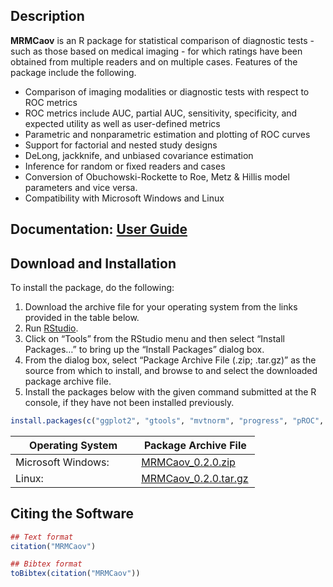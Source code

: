## Description

**MRMCaov** is an R package for statistical comparison of diagnostic tests - such as those based on medical imaging - for which ratings have been obtained from multiple readers and on multiple cases.  Features of the package include the following.

* Comparison of imaging modalities or diagnostic tests with respect to ROC metrics
* ROC metrics include AUC, partial AUC, sensitivity, specificity, and expected utility as well as user-defined metrics
* Parametric and nonparametric estimation and plotting of ROC curves
* Support for factorial and nested study designs
* DeLong, jackknife, and unbiased covariance estimation
* Inference for random or fixed readers and cases
* Conversion of Obuchowski-Rockette to Roe, Metz & Hillis model parameters and vice versa.
* Compatibility with Microsoft Windows and Linux

## Documentation: [User Guide](https://brian-j-smith.github.io/MRMCaov/using.html)

## Download and Installation

To install the package, do the following:

1. Download the archive file for your operating system from the links provided in the table below.
2. Run [RStudio](https://www.rstudio.com/products/rstudio/).
3. Click on "Tools" from the RStudio menu and then select "Install Packages..." to bring up the "Install Packages" dialog box.
4. From the dialog box, select "Package Archive File (.zip; .tar.gz)" as the source from which to install, and browse to and select the downloaded package archive file.
5. Install the packages below with the given command submitted at the R console, if they have not been installed previously.

```r
install.packages(c("ggplot2", "gtools", "mvtnorm", "progress", "pROC", "tibble"))
```

| Operating System      | Package Archive File |
|-----------------------|----------------------|
| Microsoft Windows: | [MRMCaov_0.2.0.zip](https://github.com/brian-j-smith/MRMCaov/releases/download/v0.2.0/MRMCaov_0.2.0.zip) |
| Linux: | [MRMCaov_0.2.0.tar.gz](https://github.com/brian-j-smith/MRMCaov/releases/download/v0.2.0/MRMCaov_0.2.0.tar.gz) |


## Citing the Software

```r
## Text format
citation("MRMCaov")

## Bibtex format
toBibtex(citation("MRMCaov"))
```
